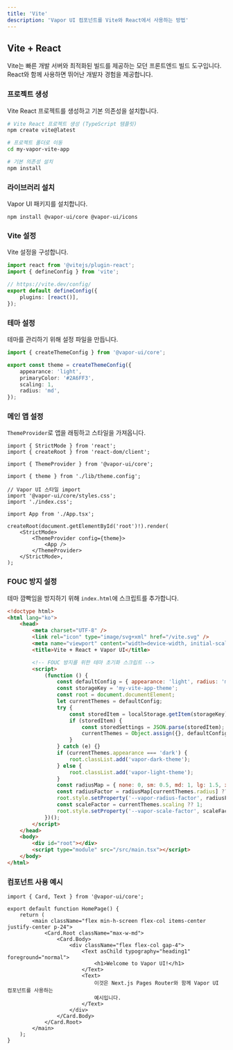 ```yaml
---
title: 'Vite'
description: 'Vapor UI 컴포넌트를 Vite와 React에서 사용하는 방법'
---
```


## Vite + React

Vite는 빠른 개발 서버와 최적화된 빌드를 제공하는 모던 프론트엔드 빌드 도구입니다. React와 함께 사용하면 뛰어난 개발자 경험을 제공합니다.

<Steps>
<Step>

### 프로젝트 생성

Vite React 프로젝트를 생성하고 기본 의존성을 설치합니다.

```bash
# Vite React 프로젝트 생성 (TypeScript 템플릿)
npm create vite@latest

# 프로젝트 폴더로 이동
cd my-vapor-vite-app

# 기본 의존성 설치
npm install
```

</Step>

<Step>

### 라이브러리 설치

Vapor UI 패키지를 설치합니다.

```package-install
npm install @vapor-ui/core @vapor-ui/icons
```

</Step>

<Step>

### Vite 설정

Vite 설정을 구성합니다.

```typescript title="vite.config.ts"
import react from '@vitejs/plugin-react';
import { defineConfig } from 'vite';

// https://vite.dev/config/
export default defineConfig({
    plugins: [react()],
});
```

</Step>

<Step>

### 테마 설정

테마를 관리하기 위해 설정 파일을 만듭니다.

```typescript title="src/lib/theme.config.ts"
import { createThemeConfig } from '@vapor-ui/core';

export const theme = createThemeConfig({
    appearance: 'light',
    primaryColor: '#2A6FF3',
    scaling: 1,
    radius: 'md',
});
```

</Step>

<Step>

### 메인 앱 설정

`ThemeProvider`로 앱을 래핑하고 스타일을 가져옵니다.

```tsx title="src/main.tsx"
import { StrictMode } from 'react';
import { createRoot } from 'react-dom/client';

import { ThemeProvider } from '@vapor-ui/core';

import { theme } from './lib/theme.config';

// Vapor UI 스타일 import
import '@vapor-ui/core/styles.css';
import './index.css';

import App from './App.tsx';

createRoot(document.getElementById('root')!).render(
    <StrictMode>
        <ThemeProvider config={theme}>
            <App />
        </ThemeProvider>
    </StrictMode>,
);
```

</Step>

<Step>

### FOUC 방지 설정

테마 깜빡임을 방지하기 위해 `index.html`에 스크립트를 추가합니다.

```html title="index.html"
<!doctype html>
<html lang="ko">
    <head>
        <meta charset="UTF-8" />
        <link rel="icon" type="image/svg+xml" href="/vite.svg" />
        <meta name="viewport" content="width=device-width, initial-scale=1.0" />
        <title>Vite + React + Vapor UI</title>

        <!-- FOUC 방지를 위한 테마 초기화 스크립트 -->
        <script>
            (function () {
                const defaultConfig = { appearance: 'light', radius: 'md', scaling: 1.0 };
                const storageKey = 'my-vite-app-theme';
                const root = document.documentElement;
                let currentThemes = defaultConfig;
                try {
                    const storedItem = localStorage.getItem(storageKey);
                    if (storedItem) {
                        const storedSettings = JSON.parse(storedItem);
                        currentThemes = Object.assign({}, defaultConfig, storedSettings);
                    }
                } catch (e) {}
                if (currentThemes.appearance === 'dark') {
                    root.classList.add('vapor-dark-theme');
                } else {
                    root.classList.add('vapor-light-theme');
                }
                const radiusMap = { none: 0, sm: 0.5, md: 1, lg: 1.5, xl: 2, full: 3 };
                const radiusFactor = radiusMap[currentThemes.radius] ?? 1;
                root.style.setProperty('--vapor-radius-factor', radiusFactor.toString());
                const scaleFactor = currentThemes.scaling ?? 1;
                root.style.setProperty('--vapor-scale-factor', scaleFactor.toString());
            })();
        </script>
    </head>
    <body>
        <div id="root"></div>
        <script type="module" src="/src/main.tsx"></script>
    </body>
</html>
```

</Step>

<Step>

### 컴포넌트 사용 예시

```tsx title="src/App.tsx"
import { Card, Text } from '@vapor-ui/core';

export default function HomePage() {
    return (
        <main className="flex min-h-screen flex-col items-center justify-center p-24">
            <Card.Root className="max-w-md">
                <Card.Body>
                    <div className="flex flex-col gap-4">
                        <Text asChild typography="heading1" foreground="normal">
                            <h1>Welcome to Vapor UI!</h1>
                        </Text>
                        <Text>
                            이것은 Next.js Pages Router와 함께 Vapor UI 컴포넌트를 사용하는
                            예시입니다.
                        </Text>
                    </div>
                </Card.Body>
            </Card.Root>
        </main>
    );
}
```

</Step>
</Steps>
